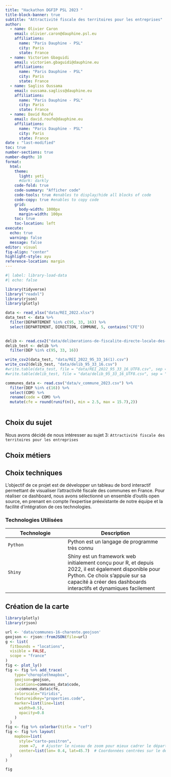 ```yaml
---
title: "Hackathon DGFIP PSL 2023 "
title-block-banner: true
subtitle: "Attractivité fiscale des territoires pour les entreprises"
author:
  - name: Olivier Caron
    email: olivier.caron@dauphine.psl.eu
    affiliations: 
      name: "Paris Dauphine - PSL"
      city: Paris
      state: France
  - name: Victorien Gbaguidi
    email: victorien.gbaguidi@dauphine.eu
    affiliations: 
      name: "Paris Dauphine - PSL"
      city: Paris
      state: France
  - name: Sagliss Oussama
    email: oussama.sagliss@dauphine.eu
    affiliations: 
      name: "Paris Dauphine - PSL"
      city: Paris
      state: France
  - name: David Roufé
    email: david.roufe@dauphine.eu
    affiliations: 
      name: "Paris Dauphine - PSL"
      city: Paris
      state: France
date : "last-modified"
toc: true
number-sections: true
number-depth: 10
format:
  html:
    theme:
      light: yeti
      #dark: darkly
    code-fold: true
    code-summary: "Afficher code"
    code-tools: true #enables to display/hide all blocks of code
    code-copy: true #enables to copy code
    grid:
      body-width: 1000px
      margin-width: 100px
    toc: true
    toc-location: left
execute:
  echo: true
  warning: false
  message: false
editor: visual
fig-align: "center"
highlight-style: ayu
reference-location: margin
---
```


```r
#| label: library-load-data
#| echo: false

library(tidyverse)
library("readxl")
library(rjson)
library(plotly)

data <- read_xlsx("data/REI_2022.xlsx")
data_test <- data %>%
  filter(DEPARTEMENT %in% c(95, 33, 16)) %>%
  select(DEPARTEMENT, DIRECTION, COMMUNE, 5, contains("CFE"))
  

delib <- read.csv2("data/deliberations-de-fiscalite-directe-locale-des-communes-2023-hors-taux.csv")
delib_test <- delib %>%
  filter(DEP %in% c(95, 33, 16))

write_csv2(data_test, "data/REI_2022_95_33_16(1).csv")
write_csv2(delib_test, "data/delib_95_33_16.csv")
#write.table(data_test, file = "data/REI_2022_95_33_16_UTF8.csv", sep = ";", row.names = FALSE, fileEncoding = "UTF-8")
#write.table(delib_test, file = "data/delib_95_33_16_UTF8.csv", sep = ";", row.names = FALSE, fileEncoding = "UTF-8")

communes_data <- read.csv("data/v_commune_2023.csv") %>%
  filter(DEP %in% c(16)) %>%
  select(COM) %>%
  rename(code = COM) %>%
  mutate(cfe = round(runif(n(), min = 2.5, max = 15.7),2))
  
```

## Choix du sujet

Nous avons décidé de nous intéresser au sujet 3: `Attractivité fiscale des territoires pour les entreprises`

## Choix métiers

## Choix techniques

L'objectif de ce projet est de développer un tableau de bord interactif permettant de visualiser l'attractivité fiscale des communes en France. Pour réaliser ce dashboard, nous avons sélectionné un ensemble d'outils open source, en prenant en compte l'expertise préexistante de notre équipe et la facilité d'intégration de ces technologies.

### Technologies Utilisées

| Technologie | Description                                                                                                                                                                                                  |
|---------------------------|---------------------------------------------|
| `Python`    | Python est un langage de programme très connu                                                                                                                                                                |
| `Shiny`     | Shiny est un framework web initialement conçu pour R, et depuis 2022, il est également disponible pour Python. Ce choix s'appuie sur sa capacité à créer des dashboards interactifs et dynamiques facilement |


## Création de la carte

```r
library(plotly)
library(rjson)

url <- 'data/communes-16-charente.geojson'
geojson <- rjson::fromJSON(file=url)
g <- list(
  fitbounds = "locations",
  visible = FALSE,
  scope = "france"
)
fig <- plot_ly() 
fig <- fig %>% add_trace(
    type="choroplethmapbox",
    geojson=geojson,
    locations=communes_data$code,
    z=communes_data$cfe,
    colorscale="Viridis",
    featureidkey="properties.code",
    marker=list(line=list(
      width=0.5),
      opacity=0.8
    )
  )
fig <- fig %>% colorbar(title = "cef")
fig <- fig %>% layout(
    mapbox=list(
      style="carto-positron",
      zoom =7,  # Ajuster le niveau de zoom pour mieux cadrer le département 16
      center=list(lon= 0.4, lat=45.7)  # Coordonnées centrées sur le département 16
  )
)

fig
```

